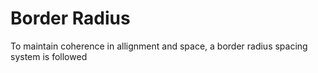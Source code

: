 


<Meta title="Tokens/Radius" />

# Border Radius

To maintain coherence in allignment and space, a border radius spacing system is followed

<Story of={RadiusStories.Default} />